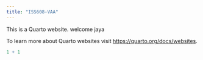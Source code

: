 ```yaml
---
title: "ISS608-VAA"
---
```


This is a Quarto website. welcome jaya

To learn more about Quarto websites visit <https://quarto.org/docs/websites>.

```r
1 + 1
```
